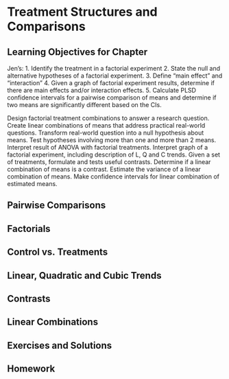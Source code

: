 # Treatment Structures and Comparisons {#ch.trtstr}

## Learning Objectives for Chapter
Jen's:
1. Identify the treatment in a factorial experiment
2. State the null and alternative hypotheses of a factorial experiment.
3. Define "main effect" and "interaction"
4.  Given a graph of factorial experiment results, determine if there are main effects and/or interaction effects. 
5. Calculate PLSD confidence intervals for a pairwise comparison of means and determine if two means are significantly different based on the CIs. 


Design factorial treatment combinations to answer a research question.
Create linear combinations of means that address practical real-world questions.
Transform real-world question into a null hypothesis about means.
Test hypotheses involving more than one and more than 2 means.
Interpret result of ANOVA with factorial treatments.
Interpret graph of a factorial experiment, including description of L, Q and C trends.
Given a set of treatments, formulate and tests useful contrasts.
Determine if a linear combination of means is a contrast.
Estimate the variance of a linear combination of means.
Make confidence intervals for linear combination of estimated means.

## Pairwise Comparisons
## Factorials
## Control vs. Treatments
## Linear, Quadratic and Cubic Trends
## Contrasts
## Linear Combinations

## Exercises and Solutions

## Homework
